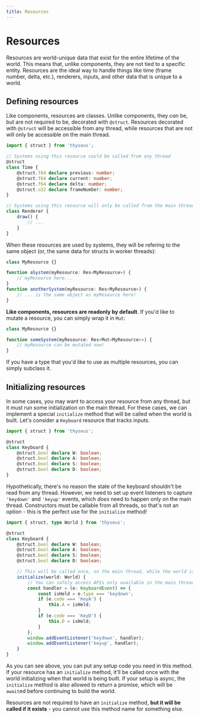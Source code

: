 ```yaml
---
title: Resources
---
```



# Resources

Resources are world-unique data that exist for the entire lifetime of the world.
This means that, unlike components, they are not tied to a specific entity.
Resources are the ideal way to handle things like time (frame number, delta,
etc.), renderers, inputs, and other data that is unique to a world.

## Defining resources

Like components, resources are classes. Unlike components, they _can_ be, but
are not required to be, decorated with `@struct`. Resources decorated with
`@struct` will be accessible from any thread, while resources that are not will
only be accessible on the main thread.

```ts
import { struct } from 'thyseus';

// Systems using this resource could be called from any thread
@struct
class Time {
	@struct.f64 declare previous: number;
	@struct.f64 declare current: number;
	@struct.f64 declare delta: number;
	@struct.u32 declare frameNumber: number;
}

// Systems using this resource will only be called from the main thread
class Renderer {
	draw() {
		// ...
	}
}
```

When these resources are used by systems, they will be refering to the same
object (or, the same data for structs in worker threads):

```ts
class MyResource {}

function aSystem(myResource: Res<MyResource>) {
	// myResource here...
}
function anotherSystem(myResource: Res<MyResource>) {
	// ... is the same object as myResource here!
}
```

**Like components, resources are readonly by default**. If you'd like to mutate
a resource, you can simply wrap it in `Mut`:

```ts
class MyResource {}

function someSystem(myResource: Res<Mut<MyResource>>) {
	// myResource can be mutated now!
}
```

<Callout type="tip">
	If you have a type that you'd like to use as multiple resources, you can
	simply subclass it.
</Callout>

## Initializing resources

In some cases, you may want to access your resource from any thread, but it must
run some initialization on the main thread. For these cases, we can implement a
special `initialize` method that will be called when the world is built. Let's
consider a `Keyboard` resource that tracks inputs.

```ts
import { struct } from 'thyseus';

@struct
class Keyboard {
	@struct.bool declare W: boolean;
	@struct.bool declare A: boolean;
	@struct.bool declare S: boolean;
	@struct.bool declare D: boolean;
}
```

Hypothetically, there's no reason the state of the keyboard shouldn't be read
from any thread. However, we need to set up event listeners to capture
`'keydown'` and `'keyup'` events, which _does_ need to happen only on the main
thread. Constructors must be callable from all threads, so that's not an
option - this is the perfect use for the `initialize` method!

```ts
import { struct, type World } from 'thyseus';

@struct
class Keyboard {
	@struct.bool declare W: boolean;
	@struct.bool declare A: boolean;
	@struct.bool declare S: boolean;
	@struct.bool declare D: boolean;

	// This will be called once, on the main thread, while the world is being built.
	initialize(world: World) {
		// You can safely access APIs only available in the main thread here.
		const handler = (e: KeyboardEvent) => {
			const isHeld = e.type === 'keydown';
			if (e.code === 'KeyA') {
				this.A = isHeld;
			}
			if (e.code === 'KeyD') {
				this.D = isHeld;
			}
		};
		window.addEventListener('keydown', handler);
		window.addEventListener('keyup', handler);
	}
}
```

As you can see above, you can put any setup code you need in this method. If
your resource has an `initialize` method, it'll be called once with the world
initializing when that world is being built. If your setup is async, the
`initialize` method is also allowed to return a promise, which will be `await`ed
before continuing to build the world.

Resources are not required to have an `initialize` method, **but it will be
called if it exists** - you cannot use this method name for something else.
